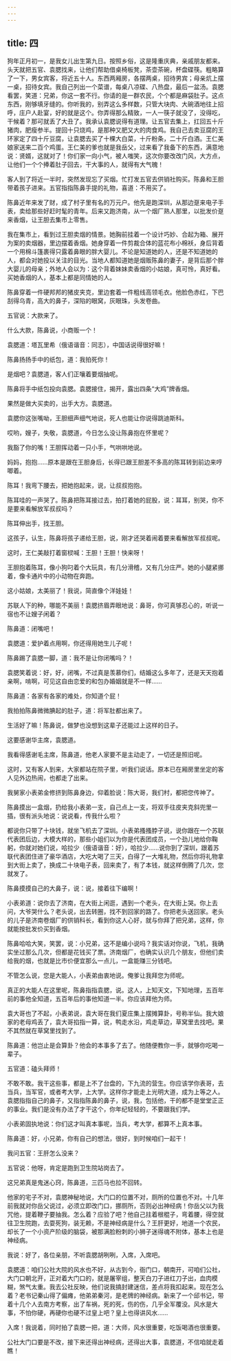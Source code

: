```yaml
---
---
---
```

title: 四
---




狗年正月初一，是我女儿出生第九日。按照乡俗，这是隆重庆典，亲戚朋友都来。头天就把五官、袁腮找来，让他们帮助借桌椅板凳，茶壶茶碗，杯盘碟筷。粗略算了一下，男女宾客，将近五十人。东西两厢房，各摆两桌，招待男宾；母亲炕上摆一桌，招待女宾。我自己列出一个菜谱，每桌八凉碟、八热盘，最后一盆汤。袁腮看罢，笑道：兄弟，你这一套不行。你请的是一群农民，个个都是麻袋肚子。这点东西，刚够填牙缝的。你听我的，别弄这么多样数，只管大块肉、大碗酒地往上招呼，庄户人赴宴，好的就是这个。你弄得那么精致，一人一筷子就没了，没得吃，干候着？那可就丢了大丑了。我承认袁腮说得有道理。让五官去集上，扛回五十斤猪肉，肥瘦参半。提回十只烧鸡，是那种又肥又大的肉食鸡。我自己去卖豆腐的王环家定了四十斤豆腐，让袁腮去买了十棵大白菜，十斤粉条，二十斤白酒。王仁美娘家送来二百个鸡蛋。王仁美的爹也就是我岳父，过来看了我备下的东西，满意地说：贤婿，这就对了！你们家一向小气，被人嗤笑，这次你要改改门风，大方点，让他们一个个捧着肚子回去，干大事的人，就得有大气魄！

客人到了将近一半时，突然发现忘了买烟。忙打发五官去供销社购买。陈鼻和王胆带着孩子进来。五官指指陈鼻手提的礼物，喜道：不用买了。

陈鼻近年来发了财，成了村子里有名的万元户。他先是跑深圳，从那边趸来电子手表，卖给那些好赶时髦的青年。后来又跑济南，从一个烟厂熟人那里，以批发价趸来香烟，让王胆去集市上零售。

我在集市上，看到过王胆卖烟的情景。她胸前挂着一个设计巧妙、合起为箱、展开为案的卖烟器，里边摆着香烟。她身穿着一件剪裁合体的蓝花布小棉袄，身后背着一个用棉斗篷裹得只露着鼻眼的胖大婴儿。不论是知道她的人，还是不知道她的人，都会对她投以关注的目光。当地人都知道她是烟贩陈鼻的妻子，是背后那个胖大婴儿的母亲；外地人会以为：这个背着妹妹卖香烟的小姑娘，真可怜，真好看。买她香烟的人，基本上都是同情她的人。

陈鼻穿着一件硬邦邦的猪皮夹克，里边套着一件粗线高领毛衣。他脸色赤红，下巴刮得乌青，高大的鼻子，深陷的眼窝，灰眼珠，头发卷曲。

五官说：大款来了。

什么大款，陈鼻说，小商贩一个！

袁腮道：塔瓦里希（俄语谐音：同志），中国话说得很好嘛！

陈鼻扬扬手中的纸包，道：我拍死你！

是烟吧？袁腮道，客人们正嚷着要烟抽呢。

陈鼻将手中纸包投向袁腮。袁腮接住，揭开，露出四条“大鸡”牌香烟。

果然是做大买卖的，出手大方。袁腮道。

袁腮你这张嘴呦，王胆细声细气地说，死人也能让你说得跳迪斯科。

哎哟，嫂子，失敬，袁腮道，今日怎么没让陈鼻抱在怀里呢？

我豁了你的嘴！王胆挥动着一只小手，气哄哄地说。

妈妈，抱抱……原本是跟在王胆身后，长得已跟王胆差不多高的陈耳转到前边来哼唧着。

陈耳！我弯下腰去，把她抱起来，说，让叔叔抱抱。

陈耳哇的一声哭了。陈鼻把陈耳接过去，拍打着她的屁股，说：耳耳，别哭，你不是要来看解放军叔叔吗？

陈耳伸出手，找王胆。

这孩子，认生，陈鼻将孩子递给王胆，说，刚才还哭着闹着要来看解放军叔叔呢。

这时，王仁美敲打着窗棂喊：王胆！王胆！快来呀！

王胆抱着陈耳，像小狗叼着个大玩具，有几分滑稽，又有几分庄严。她的小腿紧挪着，像卡通片中的小动物在奔跑。

这小姑娘，太美丽了！我说，简直像个洋娃娃！

苏联人下的种，哪能不美丽！袁腮挤眉弄眼地说：鼻哥，你可真够忍心的，听说一宿也不让嫂子闲着？

陈鼻道：闭嘴吧！

袁腮道：爱护着点用啊，你还得用她生儿子呢！

陈鼻踢了袁腮一脚，道：我不是让你闭嘴吗？！

袁腮笑着说：好，好，闭嘴，不过真是羡慕你们，结婚这么多年了，还是天天抱着亲啊，啃啊，可见这自由恋爱的和包办婚姻就是不一样……

陈鼻道：各家有各家的难处，你知道个屁！

我拍拍陈鼻微微腆起的肚子，道：将军肚都出来了。

生活好了嘛！陈鼻说，做梦也没想到这辈子还能过上这样的日子。

这要感谢华主席，袁腮道。

我看得感谢毛主席，陈鼻道，他老人家要不是主动走了，一切还是照旧呢。

这时，又有客人到来，大家都站在院子里，听我们说话。原本已在厢房里坐定的客人见外边热闹，也都走了出来。

我舅家小表弟金修挤到陈鼻身边，仰着脸说：陈大哥，我们村，都把您传神了。

陈鼻摸出一盒烟，扔给我小表弟一支，自己点上一支，将双手往皮夹克斜兜里一插，很有派头地说：说说看，传我什么啦？

都说你只带了十块钱，就坐飞机去了深圳。小表弟搔搔脖子说，说你跟在一个苏联代表团后边，大模大样的，那些小姐们以为你是代表团成员，一个劲儿地给你鞠躬，你就对她们说，哈拉少（俄语谐音：好），哈拉少……说你到了深圳，跟着苏联代表团住进了豪华酒店，大吃大喝了三天，白得了一大堆礼物，然后你将礼物拿到大街上卖了，换成二十块电子表，回来卖了，有了本钱，就这样倒腾了几次，您就发了。

陈鼻摸摸自己的大鼻子，说：说，接着往下编啊！

小表弟道：说你去了济南，在大街上闲逛，遇到一个老头，在大街上哭。你上去问，大爷哭什么？老头说，出去转圈，找不到回家的路了。你把老头送回家。老头的儿子是济南卷烟厂的供销科长，看到你这人心好，就与你拜了把兄弟，这样，你就能按批发价买到香烟。

陈鼻哈哈大笑，笑罢，说：小兄弟，这不是编小说吗？我实话对你说，飞机，我确实坐过那么几次，但都是花钱买了票。济南烟厂，也确实认识几个朋友，但他们卖给我的烟，也就是比市价便宜那么一点儿，一盒能赚三分钱吧。

不管怎么说，您是大能人，小表弟由衷地说。俺爹让我拜您为师呢。

真正的大能人在这里呢，陈鼻指指袁腮，说。这人，上知天文，下知地理，五百年前的事他全知道，五百年后的事他知道一半。你应该拜他为师。

袁大哥也了不起，小表弟说，袁大哥在我们夏庄集上摆摊算卦，号称半仙。我大娘家的老母鸡丢了，袁大哥掐指一算，说，鸭走水沿，鸡走草边，草窝里去找吧。果不其然就在草窝里找到了。

陈鼻道：他岂止是会算卦？他会的本事多了去了。他随便教你一手，就够你吃喝一辈子。

五官道：磕头拜师！

不敢不敢。我干这些事，都是上不了台盘的，下九流的营生。你应该学你表哥，去当兵，当军官，或者考大学，上大学。这样你才能走上光明大道，成为上等之人。袁腮指指自己的鼻子，又指指陈鼻的鼻子，说，我，包括他，干的都不是堂堂正正的事业。我们是没有办法了才干这个，你年纪轻轻的，不要跟我们学。

小表弟固执地说：你们这才叫真本事呢，当兵，考大学，都算不上真本事。

陈鼻道：好，小兄弟，你有自己的想法，很好，到时候咱们一起干！

我问五官：王肝怎么没来？

五官说：他呀，肯定是跑到卫生院站岗去了。

这兄弟真是鬼迷心窍，陈鼻道，三匹马也拉不回转。

他家的宅子不对，袁腮神秘地说，大门口的位置不对，厕所的位置也不对。十几年前我就对你岳父说过，必须立即改门口，挪厕所，否则必出神经病！你岳父以为我咒他，提着鞭子要抽我。怎么着？应验了吧？他自己拄着根棍子，弯着腰，得空就往卫生院跑，去耍死狗，装无赖，不是神经病是什么？王肝更好，地道一个农民，却长了一个小资产阶级的脑袋，被那满脸粉刺的小狮子迷得魂不附体，基本上也是神经病。

我说：好了，各位亲朋，不听袁腮胡咧咧，入席，入席吧。

袁腮道：咱们公社大院的风水也不好，从古到今，衙门口，朝南开，可咱们公社，大门口朝北开，正对着大门口的，就是屠宰组，整天白刀子进红刀子出，血肉模糊，煞气太重。我去公社反映，他们说我搞封建迷信，差点将我扣起来。现在怎么着？老书记秦山得了偏瘫，他弟弟秦河，是老牌的神经病。新来了一个邱书记，带着十几个人去南方考察，出了车祸，死的死，伤的伤，几乎全军覆没。风水是大事，不怕你硬，再硬你也硬不过皇上吧？皇上也得讲风水……

入席！我说着，同时拍了袁腮一把，道：大师，风水很重要，吃饭喝酒也很重要。

公社大门口要是不改，接下来还得出神经病，还得出大事，袁腮道，不信咱就走着瞧！